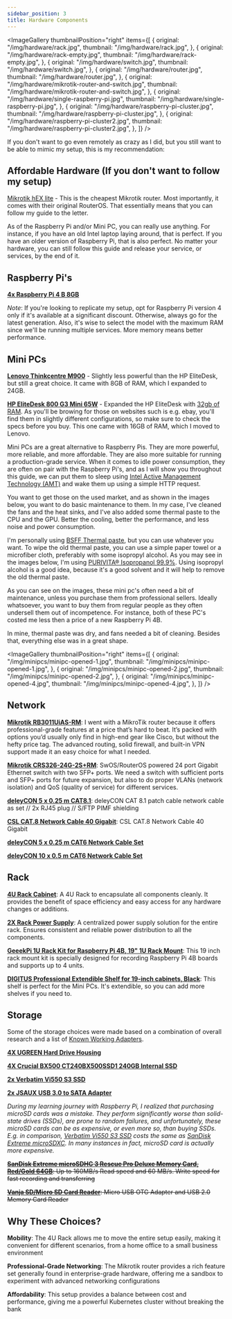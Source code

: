 ```yaml
---
sidebar_position: 3
title: Hardware Components
---
```



<Alert
  title="Before you start"
  description="This setup isn't set in stone, it's just my personal choice based on what I've experienced and needed. This is also the hardware that I actually use to host my services. If you want to go with a different setup, that's fine, but you'll have to adapt the guide to your needs."
  variant="warning"
/>


<ImageGallery
  thumbnailPosition="right"
  items={[
    {
      original: "/img/hardware/rack.jpg",
      thumbnail: "/img/hardware/rack.jpg",
    },
    {
      original: "/img/hardware/rack-empty.jpg",
      thumbnail: "/img/hardware/rack-empty.jpg",
    },
    {
      original: "/img/hardware/switch.jpg",
      thumbnail: "/img/hardware/switch.jpg",
    },
    {
      original: "/img/hardware/router.jpg",
      thumbnail: "/img/hardware/router.jpg",
    },
    {
      original: "/img/hardware/mikrotik-router-and-switch.jpg",
      thumbnail: "/img/hardware/mikrotik-router-and-switch.jpg",
    },
    {
      original: "/img/hardware/single-raspberry-pi.jpg",
      thumbnail: "/img/hardware/single-raspberry-pi.jpg",
    },
    {
      original: "/img/hardware/raspberry-pi-cluster.jpg",
      thumbnail: "/img/hardware/raspberry-pi-cluster.jpg",
    },
    {
      original: "/img/hardware/raspberry-pi-cluster2.jpg",
      thumbnail: "/img/hardware/raspberry-pi-cluster2.jpg",
    },
  ]}
/>

If you don't want to go even remotely as crazy as I did, but you still want to be able to mimic my setup, this is my recommendation:

## Affordable Hardware (If you don't want to follow my setup)

[Mikrotik hEX lite](https://mikrotik.com/product/RB750r2) - This is the cheapest Mikrotik router. Most importantly, it comes with their original RouterOS. That essentially means that you can follow my guide to the letter.

As of the Raspberry Pi and/or Mini PC, you can really use anything. For instance, if you have an old Intel laptop laying around, that is perfect. If you have an older version of Raspberry Pi, that is also perfect. No matter your hardware, you can still follow this guide and release your service, or services, by the end of it.

## Raspberry Pi's

**[4x Raspberry Pi 4 B 8GB](https://www.raspberrypi.com/products/raspberry-pi-4-model-b/)**

_Note_: If you're looking to replicate my setup, opt for Raspberry Pi version 4 only if it's available at a significant discount. Otherwise, always go for the latest generation. Also, it's wise to select the model with the maximum RAM since we'll be running multiple services. More memory means better performance.

## Mini PCs

**[Lenovo Thinkcentre M900](https://www.ebay.com/sch/i.html?_nkw=Lenovo+thinkcentre+m900&_sacat=0&_from=R40&_trksid=m570.l1313)** - Slightly less powerful than the HP EliteDesk, but still a great choice. It came with 8GB of RAM, which I expanded to 24GB.

**[HP EliteDesk 800 G3 Mini 65W](https://www.ebay.com/sch/i.html?_nkw=HP+EliteDesk+800+G3+Mini+65W&_sacat=0&_from=R40&_trksid=p2334524.m570.l1313&_odkw=Lenovo+thinkcentre+m900&_osacat=0)** - Expanded the HP EliteDesk with [32gb of RAM](https://www.amazon.de/dp/B07N1YBSPZ?ref=ppx_yo2ov_dt_b_fed_asin_title&th=1). As you'll be browing for those on websites such is e.g. ebay, you'll find them in slightly different configurations, so make sure to check the specs before you buy. This one came with 16GB of RAM, which I moved to Lenovo.

Mini PCs are a great alternative to Raspberry Pis. They are more powerful, more reliable, and more affordable. They are also more suitable for running a production-grade service. When it comes to idle power consumption, they are often on pair with the Raspberry Pi's, and as I will show you throughout this guide, we can put them to sleep using [Intel Active Management Technology (AMT)](https://en.wikipedia.org/wiki/Intel_Active_Management_Technology) and wake them up using a simple HTTP request.

You want to get those on the used market, and as shown in the images below, you want to do basic maintenance to them. In my case, I've cleaned the fans and the heat sinks, and I've also added some thermal paste to the CPU and the GPU. Better the cooling, better the performance, and less noise and power consumption.

I'm personally using [BSFF Thermal paste](https://www.amazon.de/dp/B09NLXSP4S?ref=ppx_yo2ov_dt_b_fed_asin_title&th=1), but you can use whatever you want. To wipe the old thermal paste, you can use a simple paper towel or a microfiber cloth, preferably with some isopropyl alcohol. As you may see in the images below, I'm using [PURIVITA® Isopropanol 99.9%](https://www.amazon.de/-/en/dp/B0C4FKV9HY?ref_=ppx_hzsearch_conn_dt_b_fed_asin_title_1&th=1). Using isopropyl alcohol is a good idea, because it's a good solvent and it will help to remove the old thermal paste.

As you can see on the images, these mini pc's often need a bit of maintenance, unless you purchase them from professional sellers. Ideally whatsoever, you want to buy them from regular people as they often undersell them out of incompetence. For instance, both of these PC's costed me less then a price of a new Raspberry Pi 4B.

In mine, thermal paste was dry, and fans needed a bit of cleaning. Besides that, everything else was in a great shape.


<ImageGallery
  thumbnailPosition="right"
  items={[
    {
      original: "/img/minipcs/minipc-opened-1.jpg",
      thumbnail: "/img/minipcs/minipc-opened-1.jpg",
    },
    {
      original: "/img/minipcs/minipc-opened-2.jpg",
      thumbnail: "/img/minipcs/minipc-opened-2.jpg",
    },
    {
      original: "/img/minipcs/minipc-opened-4.jpg",
      thumbnail: "/img/minipcs/minipc-opened-4.jpg",
    },
  ]}
/>

## Network

**[Mikrotik RB3011UiAS-RM](https://mikrotik.com/product/RB3011UiAS-RM)**: I went with a MikroTik router because it offers professional-grade features at a price that’s hard to beat. It’s packed with options you’d usually only find in high-end gear like Cisco, but without the hefty price tag. The advanced routing, solid firewall, and built-in VPN support made it an easy choice for what I needed.

**[Mikrotik CRS326-24G-2S+RM](https://mikrotik.com/product/CRS326-24G-2SplusRM)**: SwOS/RouterOS powered 24 port Gigabit Ethernet switch with two SFP+ ports. We need a switch with sufficient ports and SFP+ ports for future expansion, but also to do proper VLANs (network isolation) and QoS (quality of service) for different services.

**[deleyCON 5 x 0.25 m CAT8.1](https://www.amazon.de/-/en/gp/product/B08WPJVGHR/ref=ppx_yo_dt_b_search_asin_title?ie=UTF8&th=1)**: deleyCON CAT 8.1 patch cable network cable as set // 2x RJ45 plug // S/FTP PIMF shielding

**[CSL CAT.8 Network Cable 40 Gigabit](https://www.amazon.de/-/en/gp/product/B08FCLHTH5/ref=ppx_yo_dt_b_search_asin_title?ie=UTF8&th=1)**: CSL CAT.8 Network Cable 40 Gigabit

**[deleyCON 5 x 0.25 m CAT6 Network Cable Set](https://www.amazon.de/dp/B079FYFZ96?ref=ppx_yo2ov_dt_b_fed_asin_title&th=1)**

**[deleyCON 10 x 0.5 m CAT6 Network Cable Set](https://www.amazon.de/dp/B0DGKSTM37?ref=ppx_yo2ov_dt_b_fed_asin_title&th=1)**

## Rack

**[4U Rack Cabinet](https://www.compumail.dk/en/p/lanberg-rack-gra-993865294)**: A 4U Rack to encapsulate all components cleanly. It provides the benefit of space efficiency and easy access for any hardware changes or additions.

**[2X Rack Power Supply](https://www.compumail.dk/en/p/lanberg-pdu-09f-0300-bk-stromstodsbeskytter-9-stik-16a-sort-3m-996106700)**: A centralized power supply solution for the entire rack. Ensures consistent and reliable power distribution to all the components.

**[GeeekPi 1U Rack Kit for Raspberry Pi 4B, 19" 1U Rack Mount](https://www.amazon.de/-/en/gp/product/B0972928CN/ref=ppx_yo_dt_b_search_asin_title?ie=UTF8&psc=1)**: This 19 inch rack mount kit is specially designed for recording Raspberry Pi 4B boards and supports up to 4 units.

**[DIGITUS Professional Extendible Shelf for 19-inch cabinets, Black](https://www.amazon.de/dp/B002KTE870?ref=ppx_yo2ov_dt_b_fed_asin_title&th=1)**: This shelf is perfect for the Mini PCs. It's extendible, so you can add more shelves if you need to.

## Storage

Some of the storage choices were made based on a combination of overall research and a list of [Known Working Adapters](https://jamesachambers.com/best-ssd-storage-adapters-for-raspberry-pi-4-400/).

**[4X UGREEN Hard Drive Housing](https://www.amazon.de/dp/B07D2BHVBD?ref=ppx_yo2ov_dt_b_fed_asin_title)**

**[4X Crucial BX500 CT240BX500SSD1 240GB Internal SSD](https://www.amazon.de/dp/B07G3YNLJB?ref=ppx_yo2ov_dt_b_fed_asin_title&th=1)**

**[2x Verbatim Vi550 S3 SSD](https://www.amazon.de/dp/B07LGKQLT5?ref=ppx_yo2ov_dt_b_fed_asin_title&th=1)**

**[2x JSAUX USB 3.0 to SATA Adapter](https://www.amazon.de/dp/B086W944YT?ref=ppx_yo2ov_dt_b_fed_asin_title)**

_During my learning journey with Raspberry Pi, I realized that purchasing microSD cards was a mistake. They perform significantly worse than solid-state drives (SSDs), are prone to random failures, and unfortunately, these microSD cards can be as expensive, or even more so, than buying SSDs. E.g. in comparison, [Verbatim Vi550 S3 SSD](https://www.amazon.de/dp/B07LGKQLT5?ref=ppx_yo2ov_dt_b_fed_asin_title) costs the same as [SanDisk Extreme microSDXC](https://www.amazon.de/dp/B09X7BK27V?ref=ppx_yo2ov_dt_b_fed_asin_title&th=1). In many instances in fact, microSD card is actually more expensive._

~~**[SanDisk Extreme microSDHC 3 Rescue Pro Deluxe Memory Card, Red/Gold 64GB](https://www.amazon.de/-/en/gp/product/B07FCMBLV6/ref=ppx_yo_dt_b_search_asin_title?ie=UTF8&psc=1)**: Up to 160MB/s Read speed and 60 MB/s. Write speed for fast recording and transferring~~

~~**[Vanja SD/Micro SD Card Reader](https://www.amazon.de/-/en/gp/product/B00W02VHM6/ref=ppx_yo_dt_b_search_asin_title?ie=UTF8&psc=1)**: Micro USB OTG Adapter and USB 2.0 Memory Card Reader~~

## Why These Choices?

**Mobility**: The 4U Rack allows me to move the entire setup easily, making it convenient for different scenarios, from a home office to a small business environment

**Professional-Grade Networking**: The Mikrotik router provides a rich feature set generally found in enterprise-grade hardware, offering me a sandbox to experiment with advanced networking configurations

**Affordability**: This setup provides a balance between cost and performance, giving me a powerful Kubernetes cluster without breaking the bank
